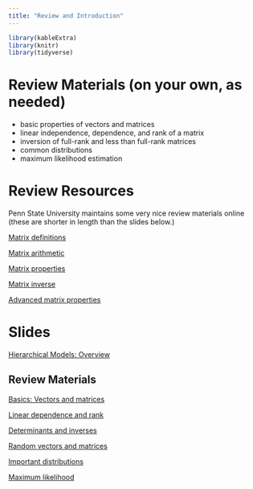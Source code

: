 ```yaml
---
title: "Review and Introduction"
---
```


```r
library(kableExtra)
library(knitr)
library(tidyverse)
```



# Review Materials (on your own, as needed)

- basic properties of vectors and matrices
- linear independence, dependence, and rank of a matrix
- inversion of full-rank and less than full-rank matrices
- common distributions
- maximum likelihood estimation


# Review Resources

Penn State University maintains some very nice review materials online (these are shorter in length than the slides below.)


[Matrix definitions](https://onlinecourses.science.psu.edu/statprogram/reviews/matrix-algebra/definitions)

[Matrix arithmetic](https://onlinecourses.science.psu.edu/statprogram/reviews/matrix-algebra/arithmetic)

[Matrix properties](https://onlinecourses.science.psu.edu/statprogram/reviews/matrix-algebra/properties)

[Matrix inverse](https://onlinecourses.science.psu.edu/statprogram/reviews/matrix-algebra/inverse)

[Advanced matrix properties](https://onlinecourses.science.psu.edu/statprogram/reviews/matrix-algebra/advanced-properties)






# Slides

[Hierarchical Models: Overview](decks/overview_deck.html)

## Review Materials

[Basics: Vectors and matrices](decks/linalg_01_deck.html)

[Linear dependence and rank](decks/linalg_02_deck.html)

[Determinants and inverses](decks/linalg_03_deck.html)

[Random vectors and matrices](decks/linalg_04_deck.html)

[Important distributions](decks/linalg_05_deck.html)

[Maximum likelihood](decks/linalg_06_deck.html)



